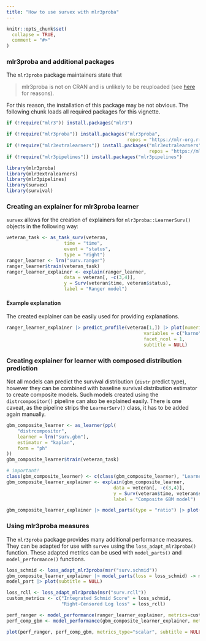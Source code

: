 ```yaml
---
title: "How to use survex with mlr3proba"
---
```


```r
knitr::opts_chunk$set(
  collapse = TRUE,
  comment = "#>"
)
```

### mlr3proba and additional packages 

The `mlr3proba` package maintainers state that 

> mlr3proba is not on CRAN and is unlikely to be reuploaded (see [here](https://twitter.com/RaphaelS101/status/1506321623250571265) for reasons). 

For this reason, the installation of this package may be not obvious. The following chunk loads all required packages for this vignette.

```r
if (!require("mlr3")) install.packages("mlr3")

if (!require("mlr3proba")) install.packages("mlr3proba",
                                            repos = "https://mlr-org.r-universe.dev")
if (!require("mlr3extralearners")) install.packages("mlr3extralearners",
                                                    repos = "https://mlr-org.r-universe.dev")
if (!require("mlr3pipelines")) install.packages("mlr3pipelines")

library(mlr3proba)
library(mlr3extralearners)
library(mlr3pipelines)
library(survex)
library(survival)
```

### Creating an explainer for mlr3proba learner

`survex` allows for the creation of explainers for `mlr3proba::LearnerSurv()` objects in the following way:

```r
veteran_task <- as_task_surv(veteran,
                     time = "time",
                     event = "status",
                     type = "right")
ranger_learner <- lrn("surv.ranger")	
ranger_learner$train(veteran_task)
ranger_learner_explainer <- explain(ranger_learner, 
                     data = veteran[, -c(3,4)],
                     y = Surv(veteran$time, veteran$status),
                     label = "Ranger model")
```

#### Example explanation 

The created explainer can be easily used for providing explanations.

```r
ranger_learner_explainer |> predict_profile(veteran[1,]) |> plot(numerical_plot_type = "contours",
                                                  variables = c("karno", "celltype"),
                                                  facet_ncol = 1,
                                                  subtitle = NULL)
```

### Creating explainer for learner with composed distribution prediction

Not all models can predict the survival distribution (`distr` predict type), however they can be combined with baseline survival distribution estimator to create composite models. Such models created using the `distrcompositor()` pipeline can also be explained easily. There is one caveat, as the pipeline strips the `LearnerSurv()` class, it has to be added again manually.

``` r
gbm_composite_learner <- as_learner(ppl(
    "distrcompositor",
    learner = lrn("surv.gbm"),
    estimator = "kaplan",
    form = "ph"
))
gbm_composite_learner$train(veteran_task)

# important!
class(gbm_composite_learner) <- c(class(gbm_composite_learner), "LearnerSurv") 
gbm_composite_learner_explainer <- explain(gbm_composite_learner,
                                       data = veteran[, -c(3,4)],
                                       y = Surv(veteran$time, veteran$status),
                                       label = "Composite GBM model")

gbm_composite_learner_explainer |> model_parts(type = "ratio") |> plot(subtitle = NULL)
```

### Using mlr3proba measures

The `mlr3proba` package provides many additional performance measures. They can be adapted for use with `survex` using the `loss_adapt_mlr3proba()` function. These adapted metrics can be used with `model_parts()` and `model_performance()` functions.
``` r
loss_schmid <- loss_adapt_mlr3proba(msr("surv.schmid"))
gbm_composite_learner_explainer |> model_parts(loss = loss_schmid) -> model_part
model_part |> plot(subtitle = NULL)
```

``` r
loss_rcll <- loss_adapt_mlr3proba(msr("surv.rcll"))
custom_metrics <- c("Integrated Schmid Score" = loss_schmid, 
                    "Right-Censored Log loss" = loss_rcll)

perf_ranger <- model_performance(ranger_learner_explainer, metrics=custom_metrics)
perf_comp_gbm <- model_performance(gbm_composite_learner_explainer, metrics=custom_metrics) 

plot(perf_ranger, perf_comp_gbm, metrics_type="scalar", subtitle = NULL)
```

